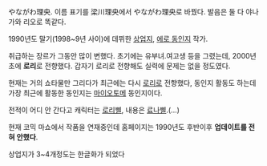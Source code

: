 やながわ理央. 이름 표기를 梁川理央에서 やながわ理央로 바꿨다. 발음은 둘 다 야나가와 리오로 똑같다.

1990년도 말기(1998~9년 사이)에 데뷔한 [[상업지]], [[에로 동인지]] 작가. 

취급하는 장르가 그동안 많이 변했다. 초기에는 유부녀.여고생 등을 그렸는데, 2000년 초에 '''로리'''로 전향했다. 갑자기 로리로 전향해도 실력에 문제는 없을 정도였다.

현재는 거의 쇼타물만 그리다가 최근에는 다시 [[로리]]로 전향했다, 동인지 활동도 하는데 가장 최근에 활동한 동인지는 [[마이오토메]] 동인지이다. 

전적이 어디 안 간다고 캐릭터는 [[로리]]삘, 내용은 [[료나]]삘.(...)

현재 코믹 마쇼에서 작품을 연재중인데 홈페이지는 1990년도 후반이후 '''업데이트를 전혀 안했다'''.

상업지가 3~4개정도는 한글화가 되었다

